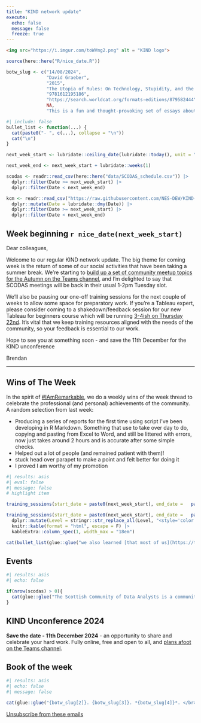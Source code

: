 ---
title: "KIND network update"
execute:
  echo: false
  message: false
  freeze: true
---

```{html}
<img src="https://i.imgur.com/toWVmg2.png" alt = "KIND logo">
```


```{r}
source(here::here("R/nice_date.R"))

botw_slug <- c("14/08/2024",
               "David Graeber",
               "2015",
               "The Utopia of Rules: On Technology, Stupidity, and the Secret Joys of Bureaucracy",
               "9781612195186",
               "https://search.worldcat.org/formats-editions/879582444",
               NA,
               "This is a fun and thought-provoking set of essays about bureacracy. It starts with a mystery: why, [if people hate bureaucracy, is there so much of it?](https://doi.org/10.1017/S0003975617000327). A recurring theme in many KIND events that we spend lots of time managing forms and paperwork, rather than doing more important work. And so we might be reassured that it's not just us, that 'all of us end up finding increasing percentages of our day taken up in the filling out of forms.' The most interesting parts of this book though are not about just moaning about the quantity of paperwork that we face, but instead point out exactly why all that paperwork might really be something to worry about. As the author notes, endless box ticking seems to prevent useful communication and other human interactions. Or, more cuttingly: 'Bureaucratic procedures...make even the smartest people act like idiots'. That point then leads into a balancing act. As the title might suggest, some rules seem to constrain or prevent us doing useful things, while some rules seem to do the opposite (say, by insisting that we can't discriminate based on appearance). So there's a balancing act between different kinds of rules, that shows up as a long-running back and forth between different ways of ruling, that the author traces across times and places. That range of cases, and pleasure in talking about paperwork, is a substantial contributor to the great charm of the book.")
```


```{r}
#| include: false
bullet_list <- function(...) {
  cat(paste0("- ", c(...), collapse = "\n"))
  cat("\n")
}

next_week_start <- lubridate::ceiling_date(lubridate::today(), unit = "week", week_start = 1)

next_week_end <- next_week_start + lubridate::weeks(1)

scodas <- readr::read_csv(here::here("data/SCODAS_schedule.csv")) |>
  dplyr::filter(Date >= next_week_start) |>
  dplyr::filter(Date < next_week_end)

kcm <- readr::read_csv("https://raw.githubusercontent.com/NES-DEW/KIND-community-standards/main/data/KIND_community_meetups.csv") |>
  dplyr::mutate(Date = lubridate::dmy(Date)) |>
  dplyr::filter(Date >= next_week_start) |>
  dplyr::filter(Date < next_week_end)

```

## Week beginning `r nice_date(next_week_start)`

<!-- We've got several training sessions coming up next week, and as usual full details can be found [on our Teams channel](https://teams.microsoft.com/l/team/19%3AQZ7-PbFVcziG2piHLt1_ifey3I2cwFL0yBuTSS8vVao1%40thread.tacv2/conversations?groupId=106d08f3-9026-40e2-b3c7-87cd87304d58&tenantId=10efe0bd-a030-4bca-809c-b5e6745e499a) and on our [training pages](https://nes-dew.github.io/KIND-training/).  -->

Dear colleagues, 

Welcome to our regular KIND network update. The big theme for coming week is the return of some of our social activities that have been taking a summer break. We're starting to [build up a set of community meetup topics for the Autumn on the Teams channel](https://teams.microsoft.com/l/message/19:b03b2fd777e440eaa255ba67569762b5@thread.tacv2/1723028114046?tenantId=10efe0bd-a030-4bca-809c-b5e6745e499a&groupId=106d08f3-9026-40e2-b3c7-87cd87304d58&parentMessageId=1723028114046&teamName=KIND%20Learning%20Network&channelName=Community%20meetups&createdTime=1723028114046), and I'm delighted to say that SCODAS meetings will be back in their usual 1-2pm Tuesday slot. 

We'll also be pausing our one-off training sessions for the next couple of weeks to allow some space for preparatory work. If you're a Tableau expert, please consider coming to a shakedown/feedback session for our new Tableau for beginners course which will be running [3-4ish on Thursday 22nd](https://teams.microsoft.com/l/meetup-join/19%3ab03b2fd777e440eaa255ba67569762b5%40thread.tacv2/1722947235907?context=%7b%22Tid%22%3a%2210efe0bd-a030-4bca-809c-b5e6745e499a%22%2c%22Oid%22%3a%225d92fd7e-56b9-4892-ab77-84ad75c260a0%22%7d). It's vital that we keep training resources aligned with the needs of the community, so your feedback is essential to our work.

Hope to see you at something soon - and save the 11th December for the KIND unconference

Brendan

---

## Wins of The Week
In the spirit of [#IAmRemarkable](https://www.rmrkblty.org/iamremarkable), we do a weekly wins of the week thread to celebrate the professional (and personal) achievements of the community. A random selection from last week:

+ Producing a series of reports for the first time using script I've been developing in R Markdown. Something that use to take over day to do, copying and pasting from Excel to Word, and still be littered with errors, now just takes around 2 hours and is accurate after some simple checks.
+ Helped out a lot of people (and remained patient with them)!
+ stuck head over parapet to make a point and felt better for doing it
+ I proved I am worthy of my promotion

<!-- ## Training -->

<!-- There's no need to register for these drop-in training sessions. You should be able to follow the link on the day - although please note you'll need to [join the KIND Teams channel](https://teams.microsoft.com/l/team/19%3AQZ7-PbFVcziG2piHLt1_ifey3I2cwFL0yBuTSS8vVao1%40thread.tacv2/conversations?groupId=106d08f3-9026-40e2-b3c7-87cd87304d58&tenantId=10efe0bd-a030-4bca-809c-b5e6745e499a) to follow the chat, and to access sample data files etc. You can see all the forthcoming sessions, and a menu of possible training sessions, on the [new training micro-site](https://nes-dew.github.io/KIND-training/schedule.html). -->
  
```{r}
#| results: asis
#| eval: false
#| message: false
# highlight item

training_sessions(start_date = paste0(next_week_start), end_date =   paste0(next_week_end))

training_sessions(start_date = paste0(next_week_start), end_date =   paste0(next_week_end)) |>
  dplyr::mutate(Level = stringr::str_replace_all(Level, "<style='color:red'>", "")) |>
  knitr::kable(format = "html", escape = F) |>
  kableExtra::column_spec(1, width_max = "18em")

cat(bullet_list(glue::glue("we also learned [that most of us](https://teams.microsoft.com/l/message/19:QZ7-PbFVcziG2piHLt1_ifey3I2cwFL0yBuTSS8vVao1@thread.tacv2/1716548851091?tenantId=10efe0bd-a030-4bca-809c-b5e6745e499a&groupId=106d08f3-9026-40e2-b3c7-87cd87304d58&parentMessageId=1716548805257&teamName=KIND%20Learning%20Network&channelName=General&createdTime=1716548851091) spend a lot of time encountering new and confusing material at work. It's normal to find things that you don't understand (yet)!")))
```

## Events

```{r}
#| results: asis
#| echo: false

if(nrow(scodas) > 0){
  cat(glue::glue("The Scottish Community of Data Analysts is a community of practice for those working with data in territorial NHS Boards. Next week, the meeting will be 13.00-14.00 {nice_date(lubridate::as_date(scodas$Date))}. [{scodas$Presenter} - {scodas$Topic}](https://teams.microsoft.com/l/meetup-join/19%3a109a603c446743308bff6588820372a9%40thread.tacv2/1671457631308?context=%7b%22Tid%22%3a%2210efe0bd-a030-4bca-809c-b5e6745e499a%22%2c%22Oid%22%3a%2284150c3d-baed-4515-8eee-8f13ed0d9650%22%7d)."))
}
```
<!-- SCODAS meetings, our social sessions, and the community meetups are on summer hiatus, and will return in late August. Please get in touch if you have ideas for new sessions - you can see a schematic list of possible topics [on the KIND resources page](https://nes-dew.github.io/KIND-community-standards/kind_cms.html).  -->

## KIND Unconference 2024

**Save the date - 11th December 2024** - an opportunity to share and celebrate your hard work. Fully online, free and open to all, and [plans afoot on the Teams channel](https://teams.microsoft.com/l/channel/19%3A841c83b753324873866f54b10b5ce380%40thread.tacv2/%F0%9F%94%9C%20KIND%20Unconference%202024?groupId=106d08f3-9026-40e2-b3c7-87cd87304d58&tenantId=10efe0bd-a030-4bca-809c-b5e6745e499a).

## Book of the week

```{r}
#| results: asis
#| echo: false
#| message: false

cat(glue::glue("{botw_slug[2]}. {botw_slug[3]}. *{botw_slug[4]}*. </br> ISBN {botw_slug[5]}, <a href='{botw_slug[6]}'>Worldcat</a>.</br></br> {botw_slug[8]}."))
```

[Unsubscribe from these emails](https://forms.office.com/r/t97cZDiw7y)

